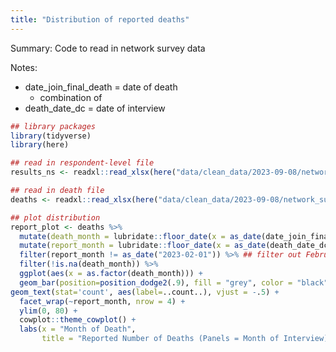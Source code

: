 ```yaml
---
title: "Distribution of reported deaths"
---
```


Summary: Code to read in network survey data 

Notes:

* date_join_final_death = date of death 
    * combination of 
* death_date_dc = date of interview 

```r
## library packages 
library(tidyverse)
library(here)

## read in respondent-level file  
results_ns <- readxl::read_xlsx(here("data/clean_data/2023-09-08/network_survey_2023-08-16.xlsx"), sheet = "main_networksurvival")

## read in death file  
deaths <- readxl::read_xlsx(here("data/clean_data/2023-09-08/network_survey_2023-08-16.xlsx"), sheet = "deaths")
```


```r
## plot distribution 
report_plot <- deaths %>% 
  mutate(death_month = lubridate::floor_date(x = as_date(date_join_final_death), unit = "month")) %>% 
  mutate(report_month = lubridate::floor_date(x = as_date(death_date_dc), unit = "month")) %>% 
  filter(report_month != as_date("2023-02-01")) %>% ## filter out February interviews  
  filter(!is.na(death_month)) %>% 
  ggplot(aes(x = as.factor(death_month))) + 
  geom_bar(position=position_dodge2(.9), fill = "grey", color = "black") +
geom_text(stat='count', aes(label=..count..), vjust = -.5) + 
  facet_wrap(~report_month, nrow = 4) + 
  ylim(0, 80) + 
  cowplot::theme_cowplot() + 
  labs(x = "Month of Death",
       title = "Reported Number of Deaths (Panels = Month of Interview)")
```


